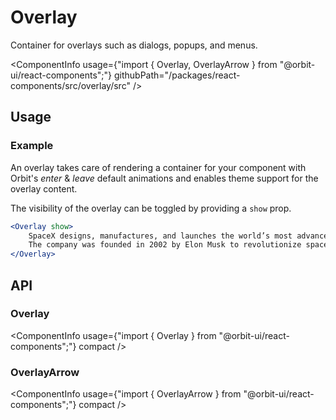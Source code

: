 
<Meta
    title="Components/Overlay"
    id="overlay"
/>

# Overlay

<Tagline>Container for overlays such as dialogs, popups, and menus.</Tagline>

<ComponentInfo
    usage={"import { Overlay, OverlayArrow } from \"@orbit-ui/react-components\";"}
    githubPath="/packages/react-components/src/overlay/src"
/>

## Usage

### Example

An overlay takes care of rendering a container for your component with Orbit's *enter* & *leave* default animations and enables theme support for the overlay content.

The visibility of the overlay can be toggled by providing a `show` prop.

```jsx
<Overlay show>
    SpaceX designs, manufactures, and launches the world’s most advanced rockets and spacecraft.
    The company was founded in 2002 by Elon Musk to revolutionize space transportation, with the ultimate goal of making life multiplanetary.
</Overlay>
```

## API

### Overlay

<ComponentInfo
    usage={"import { Overlay } from \"@orbit-ui/react-components\";"}
    compact
/>

<ArgsTable of={InnerOverlay} sort="alpha" />

### OverlayArrow

<ComponentInfo
    usage={"import { OverlayArrow } from \"@orbit-ui/react-components\";"}
    compact
/>

<ArgsTable of={InnerOverlayArrow} sort="alpha" />


